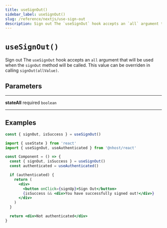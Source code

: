 ```yaml
---
title: useSignOut()
sidebar_label: useSignOut()
slug: /reference/nextjs/use-sign-out
description: Sign out The `useSignOut` hook accepts an `all` argument that will be used when the `signOut` method will be called. This value can be overriden in calling `signOut(allValue)`.
---
```


# `useSignOut()`

Sign out
The `useSignOut` hook accepts an `all` argument that will be used when the `signOut` method will be called. This value can be overriden in calling `signOut(allValue)`.

## Parameters

---

**<span className="parameter-name">stateAll</span>** <span className="optional-status">required</span> `boolean`

---

## Examples

```js
const { signOut, isSuccess } = useSignOut()
```

```jsx
import { useState } from 'react'
import { useSignOut, useAuthenticated } from '@nhost/react'

const Component = () => {
  const { signOut, isSuccess } = useSignOut()
  const authenticated = useAuthenticated()

  if (authenticated) {
    return (
      <div>
        <button onClick={signUp}>Sign Out</button>
        {isSuccess && <div>You have successfully signed out!</div>}
      </div>
    )
  }

  return <div>Not authenticated</div>
}
```
